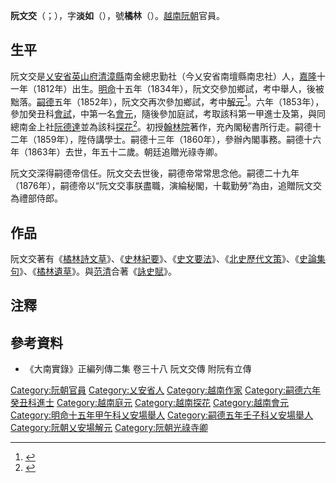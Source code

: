 '''阮文交'''（{{vie|v='''Nguyễn Văn Giao'''|hn=阮文交}}；{{bd|1812年||1863年|catIdx=N阮}}），字'''淡如'''（{{vie|v='''Đạm Như'''|hn=淡如}}），號'''橘林'''（{{vie|v='''Quất Lâm'''|hn=橘林}}）。[[越南|越南]][[阮朝|阮朝]]官員。

==生平==
阮文交是[[乂安省|乂安省]][[英山府|英山府]][[清漳縣|清漳縣]]南金總忠勤社（今乂安省南壇縣南忠社）人，[[嘉隆|嘉隆]]十一年（1812年）出生。[[明命|明命]]十五年（1834年），阮文交參加鄉試，考中舉人，後被黜落。[[嗣德|嗣德]]五年（1852年），阮文交再次參加鄉試，考中[[解元|解元]]<ref>{{Cite web |url=http://lib.nomfoundation.org/collection/1/volume/341/page/33 |title=《國朝鄉科錄》 |accessdate=2018-04-07 |archive-date=2016-10-11 |archive-url=https://web.archive.org/web/20161011065026/http://lib.nomfoundation.org/collection/1/volume/341/page/33 |dead-url=no }}</ref>。六年（1853年），參加癸丑科[[會試|會試]]，中第一名[[會元|會元]]，隨後參加庭試，考取該科第一甲進士及第，與同總南金上社[[阮德達|阮德達]]並為該科[[探花|探花]]<ref>{{Cite web |url=http://hannom.nlv.gov.vn/hannom/cgi-bin/hannom?a=d&d=BNTwEHieahcNp1894.1.51 |title=《國朝科榜錄》 |accessdate=2016-08-03 |archive-date=2017-08-01 |archive-url=https://web.archive.org/web/20170801122538/http://hannom.nlv.gov.vn/hannom/cgi-bin/hannom?a=d&d=BNTwEHieahcNp1894.1.51 |dead-url=no }}</ref>。初授[[翰林院|翰林院]]著作，充內閣秘書所行走。嗣德十二年（1859年），陞侍講學士。嗣德十三年（1860年），參辦內閣事務。嗣德十六年（1863年）去世，年五十二歲。朝廷追贈光祿寺卿。

阮文交深得嗣德帝信任。阮文交去世後，嗣德帝常常思念他。嗣德二十九年（1876年），嗣德帝以“阮文交事朕盡職，演綸秘閣，十載勤勞”為由，追贈阮文交為禮部侍郎。

==作品==
阮文交著有《[[橘林詩文草|橘林詩文草]]》、《[[史林紀要|史林紀要]]》、《[[史文要法|史文要法]]》、《[[北史歷代文策|北史歷代文策]]》、《[[史論集句|史論集句]]》、《[[橘林遺草|橘林遺草]]》。與[[范清|范清]]合著《[[詠史賦|詠史賦]]》。

==注釋==
{{reflist}}

==參考資料==
*《大南實錄》正編列傳二集 卷三十八 阮文交傳 附阮有立傳

{{嗣德六年癸丑科庭试正副榜}}

{{DEFAULTSORT:Nguyễn Văn Giao}}
[[Category:阮朝官員|Category:阮朝官員]]
[[Category:乂安省人|Category:乂安省人]]
[[Category:越南作家|Category:越南作家]]
[[Category:嗣德六年癸丑科進士|Category:嗣德六年癸丑科進士]]
[[Category:越南庭元|Category:越南庭元]]
[[Category:越南探花|Category:越南探花]]
[[Category:越南會元|Category:越南會元]]
[[Category:明命十五年甲午科乂安場舉人|Category:明命十五年甲午科乂安場舉人]]
[[Category:嗣德五年壬子科乂安場舉人|Category:嗣德五年壬子科乂安場舉人]]
[[Category:阮朝乂安場解元|Category:阮朝乂安場解元]]
[[Category:阮朝光祿寺卿|Category:阮朝光祿寺卿]]